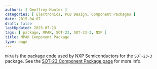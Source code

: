 ```yaml
---
authors: [ Geoffrey Hunter ]
categories: [ Electronics, PCB Design, Component Packages ]
date: 2015-04-07
draft: false
lastUpdated: 2023-07-23
tags: [ package, MPAK, SOT-23, SOT-23-3, NXP ]
title: MPAK Component Package
type: page
---
```



`MPAK` is the package code used by NXP Semiconductors for the `SOT-23-3` package. See the [SOT-23 Component Package page](/pcb-design/component-packages/sot-23-component-package/) for more info.
